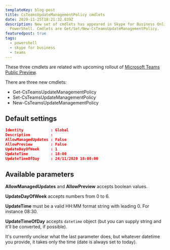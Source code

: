 ```yaml
---
templateKey: blog-post
title: CsTeamsUpdateManagementPolicy cmdlets
date: 2020-11-25T18:21:32.839Z
description: New set of cmdlets has appeared in Skype for Business Online/Teams
  PowerShell. Cmdlets are Get/Set/New-CsTeamsUpdateManagementPolicy.
featuredpost: true
tags:
  - powershell
  - skype for business
  - teams
---
```

These three cmdlets are related with upcoming rollout of [Microsoft Teams Public Preview](https://docs.microsoft.com/en-us/MicrosoftTeams/public-preview-doc-updates).

There are three new cmdlets:
* Get-CsTeamsUpdateManagementPolicy
* Set-CsTeamsUpdateManagementPolicy
* New-CsTeamsUpdateManagementPolicy

## Default settings
``` json
Identity            : Global
Description         :
AllowManagedUpdates : False
AllowPreview        : False
UpdateDayOfWeek     : 1
UpdateTime          : 18:00
UpdateTimeOfDay     : 24/11/2020 18:00:00
```
## Available parameters

**AllowManagedUpdates** and **AllowPreview** accepts boolean values.

**UpdateDayOfWeek** accepts numbers from 0 to 6.

**UpdateTime** must be a valid HH:MM format string with leading 0. For instance 08:30.

**UpdateTimeOfDay** accepts `datetime` object (but you can supply string and it'll be converted, if possible).

It's currently unclear what the last parameter does, but whatever datetime you provide, it takes only the time (date is always set to today).
